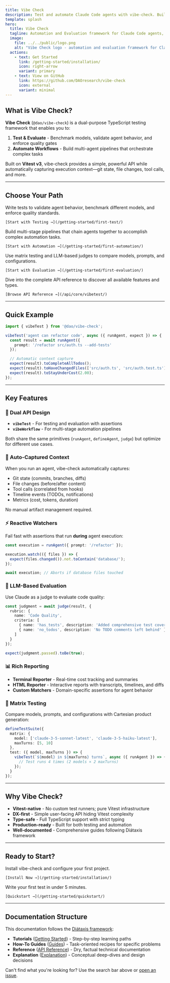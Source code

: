 ```yaml
---
title: Vibe Check
description: Test and automate Claude Code agents with vibe-check. Built on Vitest v3 with auto-capture, LLM judges, matrix testing, and production-ready workflows for AI agent development.
template: splash
hero:
  title: Vibe Check
  tagline: Automation and Evaluation framework for Claude Code agents, built on Vitest v3
  image:
    file: ../../public/logo.png
    alt: "Vibe Check logo - automation and evaluation framework for Claude Code agents"
  actions:
    - text: Get Started
      link: /getting-started/installation/
      icon: right-arrow
      variant: primary
    - text: View on GitHub
      link: https://github.com/DAOresearch/vibe-check
      icon: external
      variant: minimal
---
```



## What is Vibe Check?

**Vibe Check** (`@dao/vibe-check`) is a dual-purpose TypeScript testing framework that enables you to:

1. **Test & Evaluate** - Benchmark models, validate agent behavior, and enforce quality gates
2. **Automate Workflows** - Build multi-agent pipelines that orchestrate complex tasks

Built on **Vitest v3**, vibe-check provides a simple, powerful API while automatically capturing execution context—git state, file changes, tool calls, and more.

---

## Choose Your Path

<CardGrid>
  <Card title="Test & Evaluate Agents" icon="approve-check">
    Write tests to validate agent behavior, benchmark different models, and enforce quality standards.

    [Start with Testing →](/getting-started/first-test/)
  </Card>

  <Card title="Automate Workflows" icon="rocket">
    Build multi-stage pipelines that chain agents together to accomplish complex automation tasks.

    [Start with Automation →](/getting-started/first-automation/)
  </Card>

  <Card title="Benchmark & Compare" icon="bars">
    Use matrix testing and LLM-based judges to compare models, prompts, and configurations.

    [Start with Evaluation →](/getting-started/first-evaluation/)
  </Card>

  <Card title="Explore the API" icon="open-book">
    Dive into the complete API reference to discover all available features and types.

    [Browse API Reference →](/api/core/vibetest/)
  </Card>
</CardGrid>

---

## Quick Example

```typescript
import { vibeTest } from '@dao/vibe-check';

vibeTest('agent can refactor code', async ({ runAgent, expect }) => {
  const result = await runAgent({
    prompt: '/refactor src/auth.ts --add-tests'
  });

  // Automatic context capture
  expect(result).toCompleteAllTodos();
  expect(result).toHaveChangedFiles(['src/auth.ts', 'src/auth.test.ts']);
  expect(result).toStayUnderCost(2.00);
});
```

---

## Key Features

### 🎯 Dual API Design

- **`vibeTest`** - For testing and evaluation with assertions
- **`vibeWorkflow`** - For multi-stage automation pipelines

Both share the same primitives (`runAgent`, `defineAgent`, `judge`) but optimize for different use cases.

### 📸 Auto-Captured Context

When you run an agent, vibe-check automatically captures:

- Git state (commits, branches, diffs)
- File changes (before/after content)
- Tool calls (correlated from hooks)
- Timeline events (TODOs, notifications)
- Metrics (cost, tokens, duration)

No manual artifact management required.

### ⚡ Reactive Watchers

Fail fast with assertions that run **during** agent execution:

```typescript
const execution = runAgent({ prompt: '/refactor' });

execution.watch(({ files }) => {
  expect(files.changed()).not.toContain('database/');
});

await execution; // Aborts if database files touched
```

### 🧪 LLM-Based Evaluation

Use Claude as a judge to evaluate code quality:

```typescript
const judgment = await judge(result, {
  rubric: {
    name: 'Code Quality',
    criteria: [
      { name: 'has_tests', description: 'Added comprehensive test coverage' },
      { name: 'no_todos', description: 'No TODO comments left behind' }
    ]
  }
});

expect(judgment.passed).toBe(true);
```

### 📊 Rich Reporting

- **Terminal Reporter** - Real-time cost tracking and summaries
- **HTML Reporter** - Interactive reports with transcripts, timelines, and diffs
- **Custom Matchers** - Domain-specific assertions for agent behavior

### 🔄 Matrix Testing

Compare models, prompts, and configurations with Cartesian product generation:

```typescript
defineTestSuite({
  matrix: {
    model: ['claude-3-5-sonnet-latest', 'claude-3-5-haiku-latest'],
    maxTurns: [5, 10]
  },
  test: ({ model, maxTurns }) => {
    vibeTest(`${model} in ${maxTurns} turns`, async ({ runAgent }) => {
      // Test runs 4 times (2 models × 2 maxTurns)
    });
  }
});
```

---

## Why Vibe Check?

- **Vitest-native** - No custom test runners; pure Vitest infrastructure
- **DX-first** - Simple user-facing API hiding Vitest complexity
- **Type-safe** - Full TypeScript support with strict typing
- **Production-ready** - Built for both testing and automation
- **Well-documented** - Comprehensive guides following Diátaxis framework

---

## Ready to Start?

<CardGrid stagger>
  <Card title="Installation" icon="rocket">
    Install vibe-check and configure your first project.

    [Install Now →](/getting-started/installation/)
  </Card>

  <Card title="5-Minute Quickstart" icon="laptop">
    Write your first test in under 5 minutes.

    [Quickstart →](/getting-started/quickstart/)
  </Card>
</CardGrid>

---

## Documentation Structure

This documentation follows the [Diátaxis framework](https://diataxis.fr/):

- **Tutorials** ([Getting Started](/getting-started/installation/)) - Step-by-step learning paths
- **How-To Guides** ([Guides](/guides/)) - Task-oriented recipes for specific problems
- **Reference** ([API Reference](/api/)) - Dry, factual technical documentation
- **Explanation** ([Explanation](/explanation/)) - Conceptual deep-dives and design decisions

Can't find what you're looking for? Use the search bar above or [open an issue](https://github.com/DAOresearch/vibe-check/issues).
